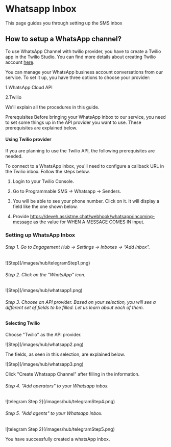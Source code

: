 # Whatsapp Inbox

This page guides you through setting up the SMS inbox

## How to setup a WhatsApp channel?

To use WhatsApp Channel with twilio provider, you have to create a Twilio app in the Twilio Studio. You can find more details about creating Twilio account [here](https://www.twilio.com/docs).

You can manage your WhatsApp business account conversations from our service. To set it up, you have three options to choose your provider:

1.WhatsApp Cloud API

2.Twilio

We'll explain all the procedures in this guide.

Prerequisites
Before bringing your WhatsApp inbox to our service, you need to set some things up in the API provider you want to use. These prerequisites are explained below.

#### Using Twilio provider

If you are planning to use the Twilio API, the following prerequisites are needed.

To connect to a WhatsApp inbox, you'll need to configure a callback URL in the Twilio inbox. Follow the steps below.

1. Login to your Twilio Console.

2. Go to Programmable SMS -> Whatsapp -> Senders.

3. You will be able to see your phone number. Click on it. It will display a field like the one shown below.

4. Provide https://deveh.assistme.chat/webhook/whatsapp/incoming-message as the value for WHEN A MESSAGE COMES IN input.

### Setting up WhatsApp Inbox

###### Step 1. Go to Engagement Hub → Settings → Inboxes → “Add Inbox”.

<Frame>![Step](/images/hub/telegramStep1.png)</Frame>

###### Step 2. Click on the "WhatsApp" icon.

<Frame>![Step](/images/hub/whatsapp1.png)</Frame>

###### Step 3. Choose an API provider. Based on your selection, you will see a different set of fields to be filled. Let us learn about each of them.

#### Selecting Twilio

Choose "Twilio" as the API provider.

<Frame>![Step](/images/hub/whatsapp2.png)</Frame>

The fields, as seen in this selection, are explained below.

<Frame>![Step](/images/hub/whatsapp3.png)</Frame>

Click "Create Whatsapp Channel" after filling in the information.

###### Step 4. "Add operators" to your Whatsapp inbox.

<Frame>![telegram Step 2](/images/hub/telegramStep4.png)</Frame>

###### Step 5. "Add agents" to your Whatsapp inbox.

<Frame>![telegram Step 2](/images/hub/telegramStep5.png)</Frame>

You have successfully created a whatsApp inbox.